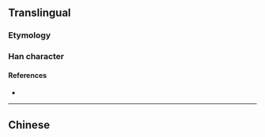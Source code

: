 {{character info/new}}
{{also|戔}}
==Translingual==
{{Han simplified forms|戔|㦮|戋}}

===Etymology===
{{Han simp|戔}}

===Han character===
{{Han char|rn=62|rad=戈|as=01|sn=5|four=|canj=IJ,XIJ}}

====References====
* {{Han ref|kx=0411.031|hdz=21397.020|uh=620B|ud=25099}}

----

==Chinese==
{{zh-see|戔}}